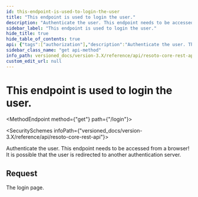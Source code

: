 ```yaml
---
id: this-endpoint-is-used-to-login-the-user
title: "This endpoint is used to login the user."
description: "Authenticate the user. This endpoint needs to be accessed from a browser! It is possible that the user is redirected to another authentication server."
sidebar_label: "This endpoint is used to login the user."
hide_title: true
hide_table_of_contents: true
api: {"tags":["authorization"],"description":"Authenticate the user. This endpoint needs to be accessed from a browser! It is possible that the user is redirected to another authentication server.","responses":{"200":{"description":"The login page."}},"method":"get","path":"/login","servers":[{"url":"https://{host}:{port}","variables":{"host":{"default":"localhost"},"port":{"default":"8900"}}}],"info":{"title":"Resoto Core REST API","version":"V1"},"postman":{"name":"This endpoint is used to login the user.","description":{"content":"Authenticate the user. This endpoint needs to be accessed from a browser! It is possible that the user is redirected to another authentication server.","type":"text/plain"},"url":{"path":["login"],"host":["{{baseUrl}}"],"query":[],"variable":[]},"method":"GET"}}
sidebar_class_name: "get api-method"
info_path: versioned_docs/version-3.X/reference/api/resoto-core-rest-api
custom_edit_url: null
---
```



<h1 className={"openapi__heading"}>This endpoint is used to login the user.</h1>

<MethodEndpoint method={"get"} path={"/login"}></MethodEndpoint>

<SecuritySchemes infoPath={"versioned_docs/version-3.X/reference/api/resoto-core-rest-api"}></SecuritySchemes>

Authenticate the user. This endpoint needs to be accessed from a browser! It is possible that the user is redirected to another authentication server.

## Request

<div><div><ApiTabs><TabItem label={"200"} value={"200"}><div>

The login page.

</div><div></div></TabItem></ApiTabs></div></div>

